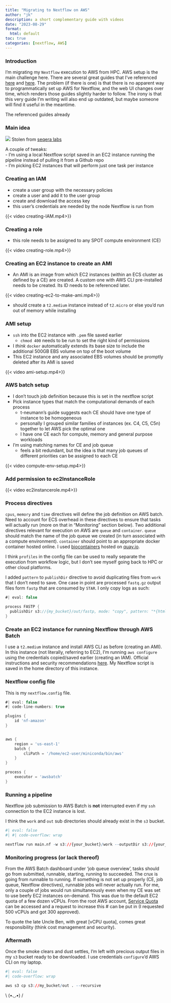 ---
title: "Migrating to Nextflow on AWS"
author: "jk"
description: a short complementary guide with videos
date: "2023-08-29"
format: 
  html: default
toc: true
categories: [nextflow, AWS]
---

### Introduction

I'm migrating my `Nextflow` execution to AWS from HPC. AWS setup is the main challenge here. There are several great guides that I've referenced [here](https://t-neumann.github.io/pipelines/AWS-pipeline/) and [here](https://staphb.org/resources/2020-04-29-nextflow_batch.html). The problem (if there is one) is that there is no apparent way to programmatically set up AWS for Nextflow, and the web UI changes over time, which renders those guides slightly harder to follow. The irony is that this very guide I'm writing will also end up outdated, but maybe someone will find it useful in the meantime.

The referenced guides already 

### Main idea

![](overview.png) Stolen from [seqera labs](https://seqera.io/blog/nextflow-and-aws-batch-inside-the-integration-part-1-of-3/)

A couple of tweaks:  
-  I'm using a local Nextflow script saved in an EC2 instance running the pipeline instead of pulling it from a Github repo  
-  I'm picking EC2 instances that will perform just one task per instance  

### Creating an IAM

-   create a user group with the necessary policies  
-   create a user and add it to the user group
-   create and download the access key  
-   this user's credentials are needed by the node Nextflow is run from  

{{< video creating-IAM.mp4>}}

### Creating a role

-  this role needs to be assigned to any SPOT compute environment (CE) 

{{< video creating-role.mp4>}}

### Creating an EC2 instance to create an AMI

- An AMI is an image from which EC2 instances (within an ECS cluster as defined by a CE) are created. A custom one with AWS CLI pre-installed needs to be created. Its ID needs to be referenced later.  


{{< video creating-ec2-to-make-ami.mp4>}}

::: callout-important
-   should create a `t2.medium` instance instead of `t2.micro` or else you'd run out of memory while installing
:::

### AMI setup

- `ssh` into the EC2 instance with `.pem` file saved earlier  
  - `chmod 400` needs to be run to set the right kind of permissions  
- I *think* `docker` automatically extends its base size to include the additional 500GB EBS volume on top of the boot volume  
- This EC2 instance and any associated EBS volumes should be promptly deleted after its AMI is saved

{{< video ami-setup.mp4>}}

### AWS batch setup

-   I don't touch job definition because this is set in the nextflow script  
-   Pick instance types that match the computational demands of each process  
    -   t-neumann's guide suggests each CE should have one type of instance to be homogeneous  
    -   personally I grouped similar families of instances (ex. C4, C5, C5n) together to let AWS pick the optimal one  
    -   I have one CE each for compute, memory and general purpose workloads
-   I'm using matching names for CE and job queue 
    - feels a bit redundant, but the idea is that many job queues of different priorities can be assigned to each CE  

{{< video compute-env-setup.mp4>}}

### Add permission to ec2InstanceRole

{{< video ec2instancerole.mp4>}}


### Process directives

`cpus`, `memory` and `time` directives will define the job definition on AWS batch. Need to account for ECS overhead in these directives to ensure that tasks will actually run (more on that in "Monitoring" section below). Two additional directives relevant for execution on AWS are `queue` and `container`. `queue` should match the name of the job queue we created (in turn associated with a compute environment). `container` should point to an appropriate docker container hosted online. I used [biocontainers](https://biocontainers.pro/) hosted on [quay.io](https://quay.io).

I think `profiles` in the config file can be used to really separate the execution from workflow logic, but I don't see myself going back to HPC or other cloud platforms. 

I added `pattern` to `publishDir` directive to avoid duplicating files from `work` that I don't need to save. One case in point are processed `fastq.gz` output files form `fastp` that are consumed by `STAR`. I only copy logs as such:

```{groovy}
#| eval: false

process FASTP {
  publishDir s3://{my_bucket}/out/fastp, mode: "copy", pattern: "*{html,json}"
}

```

### Create an EC2 instance for running Nextflow through AWS Batch

I use a `t2.medium` instance and install AWS CLI as before (creating an AMI). In this instance (not literally, referring to EC2), I'm running `aws configure` using the credentials copied/saved earlier (creating an IAM). Official instructions and security recommendations [here](https://docs.aws.amazon.com/cli/latest/userguide/getting-started-quickstart.html). My Nextflow script is saved in the home directory of this instance.  

### Nextflow config file

This is my `nextflow.config` file.  

```{groovy}
#| eval: false
#| code-line-numbers: true

plugins {
    id 'nf-amazon'
}


aws {
    region = 'us-east-1'
    batch {
        cliPath = '/home/ec2-user/miniconda/bin/aws'
    }
}

process {
    executor = 'awsbatch'
}

```

### Running a pipeline

Nextflow job submission to AWS Batch is **not** interrupted even if my `ssh` connection to the EC2 instance is lost. 

I think the `work` and `out` sub directories should already exist in the `s3` bucket.
```{r, engine='bash'}
#| eval: false
#| #| code-overflow: wrap

nextflow run main.nf -w s3://{your_bucket}/work --outputDir s3://{your_bucket}/out -resume
```


### Monitoring progress (or lack thereof)

From the AWS Batch dashboard under 'job queue overview', tasks should go from submitted, runnable, starting, running to succeeded. The crux is going from runnable to running. If something is not set up properly (CE, job queue, Nextflow directives), runnable jobs will never actually run. For me, only a couple of jobs would run simultaneously even when my CE was set to use beefy EC2 instances on-demand. This was due to the default EC2 quota of a few dozen vCPUs. From the root AWS account, [Service Quota](https://docs.aws.amazon.com/AWSEC2/latest/UserGuide/ec2-resource-limits.html) can be accessed and a request to increase this # can be put in (I requested 500 vCPUs and got 300 approved). 

::: callout-warning

To quote the late Uncle Ben, with great [vCPU quota], comes great responsibility (think cost management and security).  

:::

### Aftermath

Once the smoke clears and dust settles, I'm left with precious output files in my `s3` bucket ready to be downloaded. I use credentials `configure`'d AWS CLI on my laptop.

```{r, engine='bash'}
#| eval: false
#| code-overflow: wrap

aws s3 cp s3://my_bucket/out . --recursive

```

::: center
\\ (•◡•) /
:::
